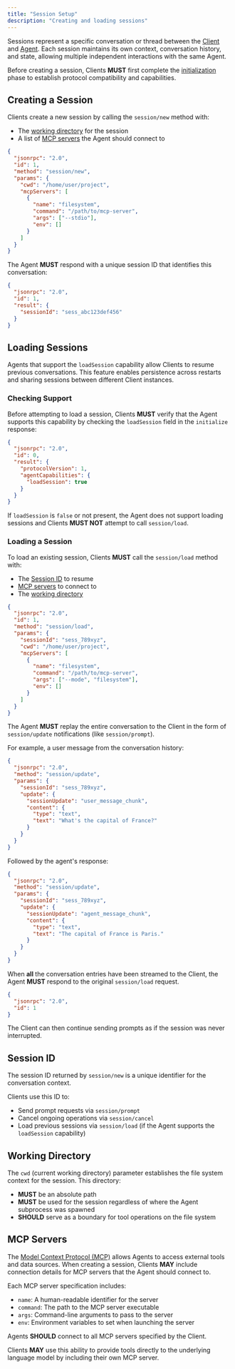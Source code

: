 ```yaml
---
title: "Session Setup"
description: "Creating and loading sessions"
---
```


Sessions represent a specific conversation or thread between the [Client](./overview#client) and [Agent](./overview#agent). Each session maintains its own context, conversation history, and state, allowing multiple independent interactions with the same Agent.

Before creating a session, Clients **MUST** first complete the [initialization](./initialization) phase to establish protocol compatibility and capabilities.

## Creating a Session

Clients create a new session by calling the `session/new` method with:

- The [working directory](#working-directory) for the session
- A list of [MCP servers](#mcp-servers) the Agent should connect to

```json
{
  "jsonrpc": "2.0",
  "id": 1,
  "method": "session/new",
  "params": {
    "cwd": "/home/user/project",
    "mcpServers": [
      {
        "name": "filesystem",
        "command": "/path/to/mcp-server",
        "args": ["--stdio"],
        "env": []
      }
    ]
  }
}
```

The Agent **MUST** respond with a unique session ID that identifies this conversation:

```json
{
  "jsonrpc": "2.0",
  "id": 1,
  "result": {
    "sessionId": "sess_abc123def456"
  }
}
```

## Loading Sessions

Agents that support the `loadSession` capability allow Clients to resume previous conversations. This feature enables persistence across restarts and sharing sessions between different Client instances.

### Checking Support

Before attempting to load a session, Clients **MUST** verify that the Agent supports this capability by checking the `loadSession` field in the `initialize` response:

```json highlight={7}
{
  "jsonrpc": "2.0",
  "id": 0,
  "result": {
    "protocolVersion": 1,
    "agentCapabilities": {
      "loadSession": true
    }
  }
}
```

If `loadSession` is `false` or not present, the Agent does not support loading sessions and Clients **MUST NOT** attempt to call `session/load`.

### Loading a Session

To load an existing session, Clients **MUST** call the `session/load` method with:

- The [Session ID](#session-id) to resume
- [MCP servers](#mcp-servers) to connect to
- The [working directory](#working-directory)

```json
{
  "jsonrpc": "2.0",
  "id": 1,
  "method": "session/load",
  "params": {
    "sessionId": "sess_789xyz",
    "cwd": "/home/user/project",
    "mcpServers": [
      {
        "name": "filesystem",
        "command": "/path/to/mcp-server",
        "args": ["--mode", "filesystem"],
        "env": []
      }
    ]
  }
}
```

The Agent **MUST** replay the entire conversation to the Client in the form of `session/update` notifications (like `session/prompt`).

For example, a user message from the conversation history:

```json
{
  "jsonrpc": "2.0",
  "method": "session/update",
  "params": {
    "sessionId": "sess_789xyz",
    "update": {
      "sessionUpdate": "user_message_chunk",
      "content": {
        "type": "text",
        "text": "What's the capital of France?"
      }
    }
  }
}
```

Followed by the agent's response:

```json
{
  "jsonrpc": "2.0",
  "method": "session/update",
  "params": {
    "sessionId": "sess_789xyz",
    "update": {
      "sessionUpdate": "agent_message_chunk",
      "content": {
        "type": "text",
        "text": "The capital of France is Paris."
      }
    }
  }
}
```

When **all** the conversation entries have been streamed to the Client, the Agent **MUST** respond to the original `session/load` request.

```json
{
  "jsonrpc": "2.0",
  "id": 1
}
```

The Client can then continue sending prompts as if the session was never interrupted.

## Session ID

The session ID returned by `session/new` is a unique identifier for the conversation context.

Clients use this ID to:

- Send prompt requests via `session/prompt`
- Cancel ongoing operations via `session/cancel`
- Load previous sessions via `session/load` (if the Agent supports the `loadSession` capability)

## Working Directory

The `cwd` (current working directory) parameter establishes the file system context for the session. This directory:

- **MUST** be an absolute path
- **MUST** be used for the session regardless of where the Agent subprocess was spawned
- **SHOULD** serve as a boundary for tool operations on the file system

## MCP Servers

The [Model Context Protocol (MCP)](//modelcontextprotocol.io) allows Agents to access external tools and data sources. When creating a session, Clients **MAY** include connection details for MCP servers that the Agent should connect to.

Each MCP server specification includes:

- `name`: A human-readable identifier for the server
- `command`: The path to the MCP server executable
- `args`: Command-line arguments to pass to the server
- `env`: Environment variables to set when launching the server

Agents **SHOULD** connect to all MCP servers specified by the Client.

Clients **MAY** use this ability to provide tools directly to the underlying language model by including their own MCP server.
